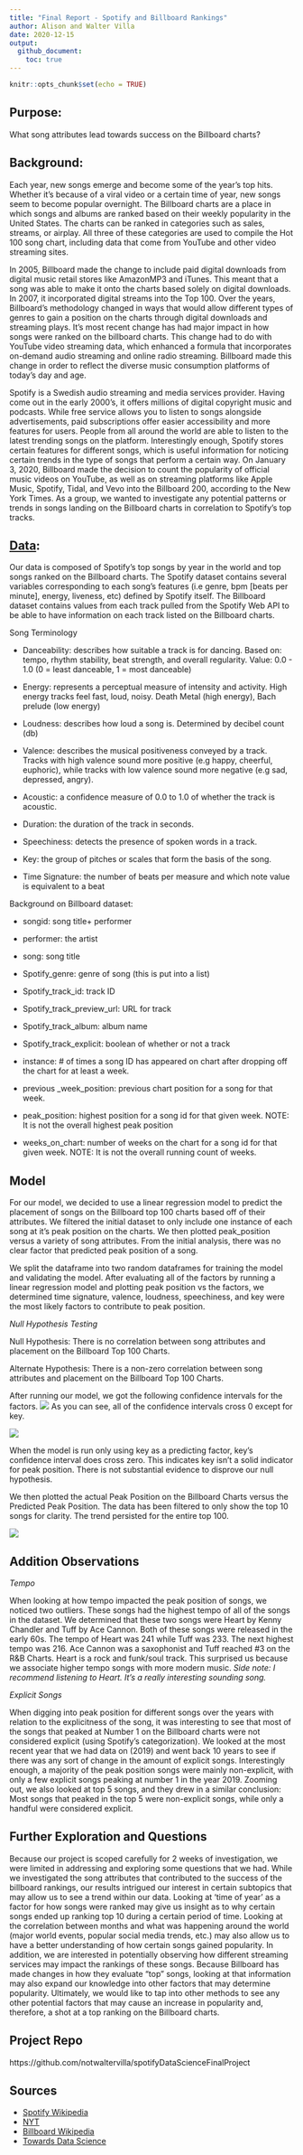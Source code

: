 ```yaml
---
title: "Final Report - Spotify and Billboard Rankings"
author: Alison and Walter Villa
date: 2020-12-15
output:
  github_document:
    toc: true
---
```


```r
knitr::opts_chunk$set(echo = TRUE)
```

## Purpose: 

What song attributes lead towards success on the Billboard charts? 


## Background: 

Each year, new songs emerge and become some of the year’s top hits. Whether it's because of a viral video or a certain time of year, new songs seem to become popular overnight. The Billboard charts are a place in which songs and albums are ranked based on their weekly popularity in the United States. The charts can be ranked in categories such as sales, streams, or airplay. All three of these categories are used to compile the Hot 100 song chart, including data that come from YouTube and other video streaming sites.  

In 2005, Billboard made the change to include paid digital downloads from digital music retail stores like AmazonMP3 and iTunes. This meant that a song was able to make it onto the charts based solely on digital downloads. In 2007, it incorporated digital streams into the Top 100. Over the years, Billboard's methodology changed in ways that would allow different types of genres to gain a position on the charts through digital downloads and streaming plays. It's most recent change has had major impact in how songs were ranked on the billboard charts. This change had to do with YouTube video streaming data, which enhanced a formula that incorporates on-demand audio streaming and online radio streaming. Billboard made this change in order to reflect the diverse music consumption platforms of today's day and age. 

Spotify is a Swedish audio streaming and media services provider. Having come out in the early 2000's, it offers millions of digital copyright music and podcasts. While free service allows you to listen to songs alongside advertisements, paid subscriptions offer easier accessibility and more features for users. People from all around the world are able to listen to the latest trending songs on the platform. Interestingly enough, Spotify stores certain features for different songs, which is useful information for noticing certain trends in the type of songs that perform a certain way. On January 3, 2020, Billboard made the decision to count the popularity of official music videos on YouTube, as well as on streaming platforms like Apple Music, Spotify, Tidal, and Vevo into the Billboard 200, according to the New York Times. As a group, we wanted to investigate any potential patterns or trends in songs landing on the Billboard charts in correlation to Spotify's top tracks. 


## [Data](https://data.world/kcmillersean/billboard-hot-100-1958-2017/workspace/file?filename=Hot+100+Audio+Features.xlsx): 

Our data is composed of Spotify's top songs by year in the world and top songs ranked on the Billboard charts. The Spotify dataset contains several variables corresponding to each song's features (i.e genre, bpm [beats per minute], energy, liveness, etc) defined by Spotify itself. The Billboard dataset contains values from each track pulled from the Spotify Web API to be able to have information on each track listed on the Billboard charts.  

Song Terminology

- Danceability: describes how suitable a track is for dancing. 
Based on: tempo, rhythm stability, beat strength, and overall regularity. 
Value: 0.0 - 1.0 (0 = least danceable, 1 = most danceable)

- Energy: represents a perceptual measure of intensity and activity.
High energy tracks feel fast, loud, noisy. 
Death Metal (high energy), Bach prelude (low energy)

- Loudness: describes how loud a song is.
Determined by decibel count (db) 

- Valence: describes the musical positiveness conveyed by a track. Tracks with high valence sound more positive (e.g happy, cheerful, euphoric), while tracks with low valence sound more negative (e.g sad, depressed, angry). 

- Acoustic: a confidence measure of 0.0 to 1.0 of whether the track is acoustic. 

- Duration: the duration of the track in seconds. 

- Speechiness: detects the presence of spoken words in a track.  

- Key: the group of pitches or scales that form the basis of the song.

- Time Signature: the number of beats per measure and which note value is equivalent to a beat

Background on Billboard dataset: 

- songid: song title+ performer

- performer: the artist

- song: song title

- Spotify_genre: genre of song (this is put into a list)

- Spotify_track_id: track ID

- Spotify_track_preview_url: URL for track 

- Spotify_track_album: album name

- Spotify_track_explicit: boolean of whether or not a track 

- instance: # of times a song ID has appeared on chart after dropping off the chart for at least a week.

- previous _week_position: previous chart position for a song for that week. 

- peak_position: highest position for a song id for that given week. 
NOTE: It is not the overall highest peak position 

- weeks_on_chart: number of weeks on the chart for a song id for that given week. 
NOTE: It is not the overall running count of weeks.


## Model

For our model, we decided to use a linear regression model to predict the placement of songs on the Billboard top 100 charts based off of their attributes. We filtered the initial dataset to only include one instance of each song at it's peak position on the charts. We then plotted peak_position versus a variety of song attributes. From the initial analysis, there was no clear factor that predicted peak position of a song. 

We split the dataframe into two random dataframes for training the model and validating the model. After evaluating all of the factors by running a linear regression model and plotting peak position vs the factors, we determined time signature, valence, loudness, speechiness, and key were the most likely factors to contribute to peak position. 

*Null Hypothesis Testing*

Null Hypothesis: There is no correlation between song attributes and placement on the Billboard Top 100 Charts.

Alternate Hypothesis: There is a non-zero correlation between song attributes and placement on the Billboard Top 100 Charts.

After running our model, we got the following confidence intervals for the factors. 
![](./images/CI_photo.PNG)
As you can see, all of the confidence intervals cross 0 except for key. 

![](./images/key.PNG)

When the model is run only using key as a predicting factor, key's confidence interval does cross zero. This indicates key isn't a solid indicator for peak position. There is not substantial evidence to disprove our null hypothesis.

We then plotted the actual Peak Position on the Billboard Charts versus the Predicted Peak Position. The data has been filtered to only show the top 10 songs for clarity. The trend persisted for the entire top 100.

![](./images/final_graph.png)

## Addition Observations

*Tempo*

When looking at how tempo impacted the peak position of songs, we noticed two outliers. These songs had the highest tempo of all of the songs in the dataset. We determined that these two songs were Heart by Kenny Chandler and Tuff by Ace Cannon. Both of these songs were released in the early 60s.  The tempo of Heart was 241 while Tuff was 233. The next highest tempo was 216. Ace Cannon was a saxophonist and Tuff reached #3 on the R&B Charts. Heart is a rock and funk/soul track. This surprised us because we associate higher tempo songs with more modern music. *Side note: I recommend listening to Heart. It's a really interesting sounding song.*

*Explicit Songs*

When digging into peak position for different songs over the years with relation to the explicitness of the song, it was interesting to see that most of the songs that peaked at Number 1 on the Billboard charts were not considered explicit (using Spotify's categorization). We looked at the most recent year that we had data on (2019) and went back 10 years to see if there was any sort of change in the amount of explicit songs. Interestingly enough, a majority of the peak position songs were mainly non-explicit, with only a few explicit songs peaking at number 1 in the year 2019. Zooming out, we also looked at top 5 songs, and they drew in a similar conclusion: Most songs that peaked in the top 5 were non-explicit songs, while only a handful were considered explicit. 


## Further Exploration and Questions

Because our project is scoped carefully for 2 weeks of investigation, we were limited in addressing and exploring some questions that we had. While we investigated the song attributes that contributed to the success of the billboard rankings, our results intrigued our interest in certain subtopics that may allow us to see a trend within our data. Looking at ‘time of year’ as a factor for how songs were ranked may give us insight as to why certain songs ended up ranking top 10 during a certain period of time. Looking at the correlation between months and what was happening around the world (major world events, popular social media trends, etc.) may also allow us to have a better understanding of how certain songs gained popularity. In addition, we are interested in potentially observing how different streaming services may impact the rankings of these songs. Because Billboard has made changes in how they evaluate “top” songs, looking at that information may also expand our knowledge into other factors that may determine popularity. Ultimately, we would like to tap into other methods to see any other potential factors that may cause an increase in popularity and, therefore, a shot at a top ranking on the Billboard charts.


## Project Repo

https://github.com/notwaltervilla/spotifyDataScienceFinalProject

## Sources

- [Spotify Wikipedia](https://en.wikipedia.org/wiki/Spotify)
- [NYT](https://www.nytimes.com/2019/12/13/arts/music/billboard-youtube-charts.html#:~:text=low%20royalty%20payments.-,Starting%20Jan.,Hot%20100%2C%20since%202013)
- [Billboard Wikipedia](https://en.wikipedia.org/wiki/Billboard_Hot_100)
- [Towards Data Science](https://towardsdatascience.com/what-makes-a-song-likeable-dbfdb7abe404)
